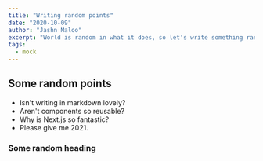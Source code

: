 ```yaml
---
title: "Writing random points"
date: "2020-10-09"
author: "Jashn Maloo"
excerpt: "World is random in what it does, so let's write something random"
tags:
  - mock
---
```


## Some random points

- Isn't writing in markdown lovely?
- Aren't components so reusable?
- Why is Next.js so fantastic?
- Please give me 2021.

### Some random heading


<MyButton check text="Click"/>